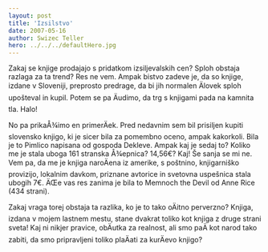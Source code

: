 ```yaml
---
layout: post
title: 'Izsilstvo'
date: 2007-05-16
author: Swizec Teller
hero: ../../../defaultHero.jpg
---
```

Zakaj se knjige prodajajo s pridatkom izsiljevalskih cen? Sploh obstaja razlaga za ta trend? Res ne vem. Ampak bistvo zadeve je, da so knjige, izdane v Sloveniji, preprosto predrage, da bi jih normalen Älovek sploh upošteval in kupil. Potem se pa Äudimo, da trg s knjigami pada na kamnita tla. Halo!

No pa prikaÅ¾imo en primerÄek. Pred nedavnim sem bil prisiljen kupiti slovensko knjigo, ki je sicer bila za pomembno oceno, ampak kakorkoli. Bila je to Pimlico napisana od gospoda Dekleve. Ampak kaj je sedaj to? Koliko me je stala uboga 161 stranska Å¾epnica? 14,56€? Kaj! Še sanja se mi ne. Vem pa, da me je knjiga naroÄena iz amerike, s poštnino, knjigarniško provizijo, lokalnim davkom, priznane avtorice in svetovna uspešnica stala ubogih 7€. ÄŒe vas res zanima je bila to Memnoch the Devil od Anne Rice (434 strani).

Zakaj vraga torej obstaja ta razlika, ko je to tako oÄitno perverzno? Knjiga, izdana v mojem lastnem mestu, stane dvakrat toliko kot knjiga z druge strani sveta! Kaj ni nikjer pravice, obÄutka za realnost, ali smo paÄ kot narod tako zabiti, da smo pripravljeni toliko plaÄati za kurÄevo knjigo?